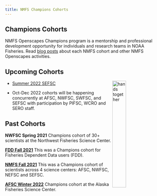 ```yaml
---
title: NMFS Champions Cohorts
---
```



## Champions Cohorts

NMFS Openscapes Champions program is a mentorship and professional development opportunity for individuals and research teams in NOAA Fisheries. Read [blog posts](https://www.openscapes.org/tags/noaa-fisheries/) about each NMFS cohort and other NMFS Openscapes activities.


## Upcoming Cohorts

<img src="../images/fall2022openscapes.png" alt="hands together" style="float:right;width:30%;">

* [Summer 2022 SEFSC](SEFSC-sum2022.html)

* Oct-Dec 2022 cohorts will be happening concurrently at AFSC, NWFSC, SWFSC, and SEFSC with participation by PIFSC, WCRO and SERO staff. 

## Past Cohorts

**NWFSC Spring 2021** Champions cohort of 30+ scientists at the Northwest Fisheries Science Center.

**[FDD Fall 2021](https://github.com/Openscapes/2021-fdd)** This was a Champions cohort for Fisheries Dependent Data users (FDD).

**[NMFS Fall 2021](https://github.com/Openscapes/2021-nmfs)** This was a Champions cohort of scientists across 4 science centers: AFSC, NWFSC, NEFSC and SEFSC.

**[AFSC Winter 2022](AFSC-win2021.html)** Champions cohort at the Alaska Fisheries Science Center.




